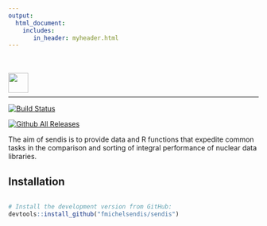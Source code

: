 ```yaml
---
output:
  html_document:
    includes:
       in_header: myheader.html 
---
```

<!-- <link rel="shortcut icon" type="image/x-icon"href="man/figures/favicon.ico"> -->

<br><br>
<img src="man/figures/sendis.png" align="left" height = 40/> 
<br><br>
<hr>

 
[![Build Status](https://travis-ci.org/fmichelsendis/sendis.svg?branch=master)](https://travis-ci.org/fmichelsendis/sendis)

[![Github All Releases](https://img.shields.io/github/downloads/fmichelsendis/sendis/total.svg)]()


The aim of sendis is to provide data and R functions that expedite common tasks in the comparison and sorting of integral performance of nuclear data libraries. 


## Installation 

```r

# Install the development version from GitHub:
devtools::install_github("fmichelsendis/sendis")

```


 
